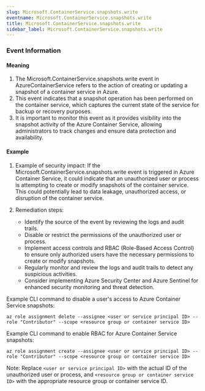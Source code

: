 ```yaml
--- 
slug: Microsoft.ContainerService.snapshots.write
eventname: Microsoft.ContainerService.snapshots.write
title: Microsoft.ContainerService.snapshots.write
sidebar_label: Microsoft.ContainerService.snapshots.write
---
```

                       
### Event Information

#### Meaning

1. The Microsoft.ContainerService.snapshots.write event in AzureContainerService refers to the action of creating or updating a snapshot of a container service in Azure.
2. This event indicates that a snapshot operation has been performed on the container service, which captures the current state of the service for backup or recovery purposes.
3. It is important to monitor this event as it provides visibility into the snapshot activity of the Azure Container Service, allowing administrators to track changes and ensure data protection and availability.

#### Example

1. Example of security impact: If the Microsoft.ContainerService.snapshots.write event is triggered in Azure Container Service, it could indicate that an unauthorized user or process is attempting to create or modify snapshots of the container service. This could potentially lead to data leakage, unauthorized access, or disruption of the container service.

2. Remediation steps:
   - Identify the source of the event by reviewing the logs and audit trails.
   - Disable or restrict the permissions of the unauthorized user or process.
   - Implement access controls and RBAC (Role-Based Access Control) to ensure only authorized users have the necessary permissions to create or modify snapshots.
   - Regularly monitor and review the logs and audit trails to detect any suspicious activities.
   - Consider implementing Azure Security Center and Azure Sentinel for enhanced security monitoring and threat detection.

Example CLI command to disable a user's access to Azure Container Service snapshots:
```
az role assignment delete --assignee <user or service principal ID> --role "Contributor" --scope <resource group or container service ID>
```

Example CLI command to enable RBAC for Azure Container Service snapshots:
```
az role assignment create --assignee <user or service principal ID> --role "Contributor" --scope <resource group or container service ID>
```

Note: Replace `<user or service principal ID>` with the actual ID of the unauthorized user or process, and `<resource group or container service ID>` with the appropriate resource group or container service ID.


 